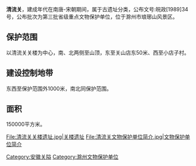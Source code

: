 {{Unreferenced|time=2022-04-08T08:30:10+00:00}}
{{文物保护单位
| 级别 = 省级
| 省区市 = 安徽省
| 图片 = 清流关关口.jpg
| 名称 = 清流关
| 编号 = 
| 分类 = 古遗址
| 时代 = [[南唐|南唐]]-[[宋朝|宋]]
| 所在 = [[安徽省|安徽省]][[滁州市|滁州市]][[琅琊山风景区|琅琊山风景区]]
| 登录 = 1989年
}}
'''清流关'''，建成年代在南唐-宋朝期间，属于古遗址分类，公布文号:皖政[1989]34号，公布批次为第三批省级重点文物保护单位，位于滁州市琅琊山风景区。

==保护范围==
以清流关关楼为中心，南、北两侧至山顶，东至关山店东50米、西至小店子村。

==建设控制地带==
东西至保护范围外1000米，南北同保护范围。

==面积==
150000平方米。

<gallery>
File:清流关关楼遗址.jpg|关楼遗址
File:清流关文物保护单位简介.jpg|文物保护单位简介
</gallery>

[[Category:安徽关隘|Category:安徽关隘]]
[[Category:滁州文物保护单位|Category:滁州文物保护单位]]